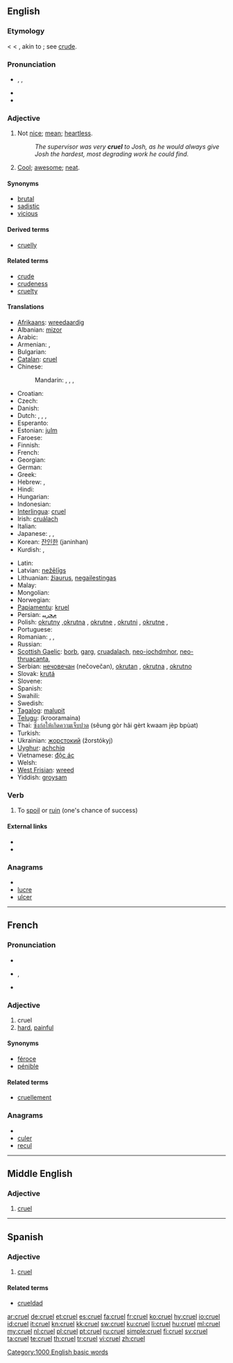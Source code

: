 ==English==

===Etymology===
{{etyl|enm}} < {{etyl|fro}} < {{etyl|la}} {{term|crudelis|crūdēlis|hard, severe, cruel|lang=la}}, akin to {{term|crudus|crūdus|raw, crude|lang=la}}; see [[crude]].

===Pronunciation===
* {{a|RP}} {{enPR|kro͞oəl}}, {{IPA|/kɹuːəl/}}, {{SAMPA|/kr\u:@l/}}
* {{audio|en-us-cruel.ogg|Audio (US/UK)}}
* {{rhymes|ʊəl}}

===Adjective===
{{en-adj|[[crueler]] or [[crueller]]|[[cruelest]] or [[cruellest]]}}

# Not [[nice]]; [[mean]]; [[heartless]].
#:''The supervisor was very '''cruel''' to Josh, as he would always give Josh the hardest, most degrading work he could find.''
# {{slang}} [[cool|Cool]]; [[awesome]]; [[neat]].

====Synonyms====
* [[brutal]]
* [[sadistic]]
* [[vicious]]

====Derived terms====
* [[cruelly]]

====Related terms====
* [[crude]]
* [[crudeness]]
* [[cruelty]]

====Translations====
{{trans-top|not nice; mean; heartless}}
* [[Afrikaans]]: [[wreedaardig]]
* Albanian: [[mizor]]
* Arabic: {{t|ar|قاسي|tr=qaasiy}}
* Armenian: {{t+|hy|դաժան|tr=dažan}},  {{t|hy|անգութ|tr=angut’}}
* Bulgarian: {{t+|bg|жесток|tr=žestok}}
* [[Catalan]]: [[#Catalan|cruel]]
* Chinese:
*: Mandarin: {{t|cmn|殘忍|sc=Hani}},  {{t|cmn|残忍|tr=cánrěn|sc=Hani}},  {{t|cmn|殘酷|sc=Hani}},  {{t-|cmn|残酷|tr=cánkù|sc=Hani}}
* Croatian: {{t-|hr|nečovječan}}
* Czech: {{t-|cs|krutý|m}}
* Danish: {{t|da|grusom}}
* Dutch: {{t+|nl|wreed}}, {{t-|nl|wrede}}, {{t+|nl|gemeen}}, {{t-|nl|gemene}}
* Esperanto: {{t-|eo|kruela|xs=Esperanto}}
* Estonian: [[julm]]
* Faroese: {{t|fo|grimmur}}
* Finnish: {{t+|fi|julma}}
* French: {{t+|fr|cruel}}
* Georgian: {{t-|ka|სასტიკი|tr=sastiki|sc=Geor|xs=Georgian}}
* German: {{t+|de|grausam}}
* Greek: {{t+|el|σκληρός|tr=sklērós}}
* Hebrew: {{t+|he|אכזרי|m|alt=אַכְזָרִי|tr=akhzary}}, {{t|he|אכזרית|f|tr=akhzaryt}}
* Hindi: {{t-|hi|nirdayi|xs=Hindi}}
* Hungarian: {{t+|hu|kegyetlen}}
* Indonesian: {{t+|id|kejam|xs=Indonesian}}
* [[Interlingua]]: [[#Interlingua|cruel]]
* Irish: [[cruálach]]
* Italian: {{t+|it|crudele}}
* Japanese: {{t-|ja|残酷|tr=ざんこく, zankoku}},  {{t-|ja|酷い|tr=ひどい, hidoi}},  {{t|ja|惨い|tr=むごい, mugoi}}
* Korean: [[잔인한]] (janinhan)
* Kurdish: {{t+|ku|zalim}}, {{t+|ku|bêrehm}}
{{trans-mid}}
* Latin: {{t-|la|crudelis}}
* Latvian: [[nežēlīgs]]
* Lithuanian: [[žiaurus]], [[negailestingas]]
* Malay: {{t-|ms|kejam|xs=Malay}}
* Mongolian: {{t-|mn|хэрцгий|tr=hėrcgij|sc=Cyrl|xs=Mongolian}}
* Norwegian: {{t|no|grusom}}
* [[Papiamentu]]: [[kruel]]
* Persian: [[ﻡﺤﺭﻴﺒ]]
* Polish: [[okrutny]] {{m}},[[okrutna]] {{f}}, [[okrutne]] {{n}}, [[okrutni]] {{plural}}, [[okrutne]] {{plural}},{{f}}
* Portuguese: {{t+|pt|cruel}}
* Romanian: {{t+|ro|crud}},  {{t-|ro|crunt}},  {{t-|ro|cumplit}}
* Russian: {{t+|ru|жестокий|tr=žestókij}}
* [[Scottish Gaelic]]: [[borb]], [[garg]], [[cruadalach]], [[neo-iochdmhor]], [[neo-thruacanta]],{{t-|gd|mì-chneasta|xs=Scottish Gaelic}}
* Serbian: [[нечовечан]] (nečovečan), [[okrutan]] {{m}}, [[okrutna]] {{f}}, [[okrutno]] {{n}}
* Slovak: [[krutá]]
* Slovene: {{t+|sl|krut}}
* Spanish: {{t+|es|cruel}}
* Swahili: {{t-|sw|dhalimu|xs=Swahili}}
* Swedish: {{t+|sv|grym}}
* [[Tagalog]]: [[malupit]]
* [[Telugu]]: {{t|te|క్రూరమైన}} (krooramaina)
* Thai: [[ซึ่งก่อให้เกิดความเจ็บปวด]] (sêung gòr hâi gèrt kwaam jèp bpùat)
* Turkish: {{t+|tr|zalim}}
* Ukrainian: [[жорстокий]] (žorstókyj)
* [[Uyghur]]: [[achchiq]]
* Vietnamese: [[độc ác]]
* Welsh: {{t+|cy|creulon|xs=Welsh}}
* [[West Frisian]]: [[wreed]]
* Yiddish: [[groysam]]
{{trans-bottom}}

===Verb===
{{en-verb|cruels|cruelling|cruelled}}

# To [[spoil]] or [[ruin]] (one's chance of success)

====External links====
* {{R:Webster 1913}}
* {{R:Century 1911}}

===Anagrams===
* {{alphagram|celru}}
* [[lucre#English|lucre]]
* [[ulcer#English|ulcer]]

[[Category:1000 English basic words]]

----

==French==

===Pronunciation===
* {{audio|Fr-cruel.ogg|audio}}
* {{IPA|/kʁy.ɛl/|lang=fr}}, {{SAMPA|/kRy.El/}}
* {{homophones|cruels|cruelle|cruelles|lang=fr}}

===Adjective===
{{fr-adj|f=cruelle}}

# cruel
# [[hard]], [[painful]]

====Synonyms====
* [[féroce]]
* [[pénible]]

====Related terms====
* [[cruellement]]

===Anagrams===
* {{alphagram|celru}}
* [[culer#French|culer]]
* [[recul#French|recul]]

----

==Middle English==
<!--this Middle English entry was created using Template:new enm entry-->

===Adjective===
{{infl|enm|adjective}}

# [[#English|cruel]]

----

==Spanish==

===Adjective===
{{es-adj|pl=crueles}}

# [[#English|cruel]]

====Related terms====
* [[crueldad]]

[[ar:cruel]]
[[de:cruel]]
[[et:cruel]]
[[es:cruel]]
[[fa:cruel]]
[[fr:cruel]]
[[ko:cruel]]
[[hy:cruel]]
[[io:cruel]]
[[id:cruel]]
[[it:cruel]]
[[kn:cruel]]
[[kk:cruel]]
[[sw:cruel]]
[[ku:cruel]]
[[li:cruel]]
[[hu:cruel]]
[[ml:cruel]]
[[my:cruel]]
[[nl:cruel]]
[[pl:cruel]]
[[pt:cruel]]
[[ru:cruel]]
[[simple:cruel]]
[[fi:cruel]]
[[sv:cruel]]
[[ta:cruel]]
[[te:cruel]]
[[th:cruel]]
[[tr:cruel]]
[[vi:cruel]]
[[zh:cruel]]